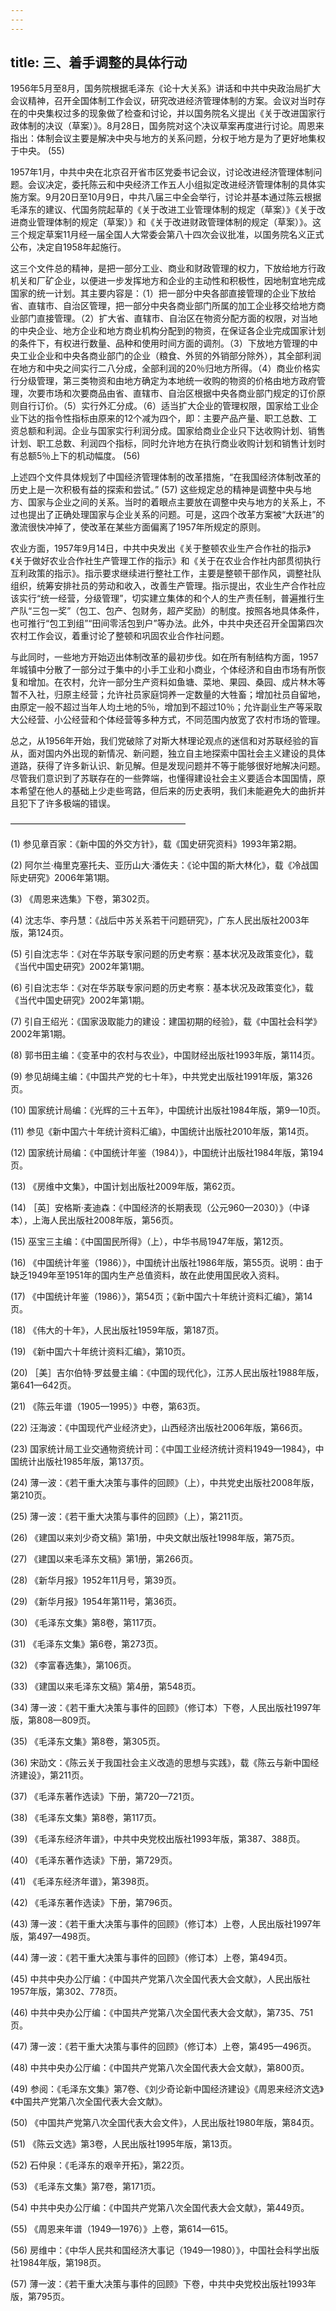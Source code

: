 ```yaml
---
---
---
```

title: 三、着手调整的具体行动
---




1956年5月至8月，国务院根据毛泽东《论十大关系》讲话和中共中央政治局扩大会议精神，召开全国体制工作会议，研究改进经济管理体制的方案。会议对当时存在的中央集权过多的现象做了检查和讨论，并以国务院名义提出《关于改进国家行政体制的决议（草案）》。8月28日，国务院对这个决议草案再度进行讨论。周恩来指出：体制会议主要是解决中央与地方的关系问题，分权于地方是为了更好地集权于中央。 (55)

1957年1月，中共中央在北京召开省市区党委书记会议，讨论改进经济管理体制问题。会议决定，委托陈云和中央经济工作五人小组拟定改进经济管理体制的具体实施方案。9月20日至10月9日，中共八届三中全会举行，讨论并基本通过陈云根据毛泽东的建议、代国务院起草的《关于改进工业管理体制的规定（草案）》《关于改进商业管理体制的规定（草案）》和《关于改进财政管理体制的规定（草案）》。这三个规定草案11月经一届全国人大常委会第八十四次会议批准，以国务院名义正式公布，决定自1958年起施行。

这三个文件总的精神，是把一部分工业、商业和财政管理的权力，下放给地方行政机关和厂矿企业，以便进一步发挥地方和企业的主动性和积极性，因地制宜地完成国家的统一计划。其主要内容是：（1）把一部分中央各部直接管理的企业下放给省、直辖市、自治区管理，把一部分中央各商业部门所属的加工企业移交给地方商业部门直接管理。（2）扩大省、直辖市、自治区在物资分配方面的权限，对当地的中央企业、地方企业和地方商业机构分配到的物资，在保证各企业完成国家计划的条件下，有权进行数量、品种和使用时间方面的调剂。（3）下放地方管理的中央工业企业和中央各商业部门的企业（粮食、外贸的外销部分除外），其全部利润在地方和中央之间实行二八分成，全部利润的20％归地方所得。（4）商业价格实行分级管理，第三类物资和由地方确定为本地统一收购的物资的价格由地方政府管理，次要市场和次要商品由省、直辖市、自治区根据中央各商业部门规定的订价原则自行订价。（5）实行外汇分成。（6）适当扩大企业的管理权限，国家给工业企业下达的指令性指标由原来的12个减为四个，即：主要产品产量、职工总数、工资总额和利润。企业与国家实行利润分成。国家给商业企业只下达收购计划、销售计划、职工总数、利润四个指标，同时允许地方在执行商业收购计划和销售计划时有总额5％上下的机动幅度。 (56)

上述四个文件具体规划了中国经济管理体制的改革措施，“在我国经济体制改革的历史上是一次积极有益的探索和尝试。” (57) 这些规定总的精神是调整中央与地方、国家与企业之间的关系。当时的着眼点主要放在调整中央与地方的关系上，不过也提出了正确处理国家与企业关系的问题。可是，这四个改革方案被“大跃进”的激流很快冲掉了，使改革在某些方面偏离了1957年所规定的原则。

农业方面，1957年9月14日，中共中央发出《关于整顿农业生产合作社的指示》《关于做好农业合作社生产管理工作的指示》和《关于在农业合作社内部贯彻执行互利政策的指示》。指示要求继续进行整社工作，主要是整顿干部作风，调整社队组织，统筹安排社员的劳动和收入，改善生产管理。指示提出，农业生产合作社应该实行“统一经营，分级管理”，切实建立集体的和个人的生产责任制，普遍推行生产队“三包一奖”（包工、包产、包财务，超产奖励）的制度。按照各地具体条件，也可推行“包工到组”“田间零活包到户”等办法。此外，中共中央还召开全国第四次农村工作会议，着重讨论了整顿和巩固农业合作社问题。

与此同时，一些地方开始迈出体制改革的最初步伐。如在所有制结构方面，1957年城镇中分散了一部分过于集中的小手工业和小商业，个体经济和自由市场有所恢复和增加。在农村，允许一部分生产资料如鱼塘、菜地、果园、桑园、成片林木等暂不入社，归原主经营；允许社员家庭饲养一定数量的大牲畜；增加社员自留地，由原定一般不超过当年人均土地的5％，增加到不超过10％；允许副业生产等采取大公经营、小公经营和个体经营等多种方式，不同范围内放宽了农村市场的管理。

总之，从1956年开始，我们党破除了对斯大林理论观点的迷信和对苏联经验的盲从，面对国内外出现的新情况、新问题，独立自主地探索中国社会主义建设的具体道路，获得了许多新认识、新见解。但是发现问题并不等于能够很好地解决问题。尽管我们意识到了苏联存在的一些弊端，也懂得建设社会主义要适合本国国情，原本希望在他人的基础上少走些弯路，但后来的历史表明，我们未能避免大的曲折并且犯下了许多极端的错误。




————————————————————

(1) 参见章百家：《新中国的外交方针》，载《国史研究资料》1993年第2期。

(2) 阿尔兰·梅里克塞托夫、亚历山大·潘佐夫：《论中国的斯大林化》，载《冷战国际史研究》2006年第1期。

(3) 《周恩来选集》下卷，第302页。

(4) 沈志华、李丹慧：《战后中苏关系若干问题研究》，广东人民出版社2003年版，第124页。

(5) 引自沈志华：《对在华苏联专家问题的历史考察：基本状况及政策变化》，载《当代中国史研究》2002年第1期。

(6) 引自沈志华：《对在华苏联专家问题的历史考察：基本状况及政策变化》，载《当代中国史研究》2002年第1期。

(7) 引自王绍光：《国家汲取能力的建设：建国初期的经验》，载《中国社会科学》2002年第1期。

(8) 郭书田主编：《变革中的农村与农业》，中国财经出版社1993年版，第114页。

(9) 参见胡绳主编：《中国共产党的七十年》，中共党史出版社1991年版，第326页。

(10) 国家统计局编：《光辉的三十五年》，中国统计出版社1984年版，第9—10页。

(11) 参见《新中国六十年统计资料汇编》，中国统计出版社2010年版，第14页。

(12) 国家统计局编：《中国统计年鉴（1984）》，中国统计出版社1984年版，第194页。

(13) 《房维中文集》，中国计划出版社2009年版，第62页。

(14) ［英］安格斯·麦迪森：《中国经济的长期表现（公元960—2030）》（中译本），上海人民出版社2008年版，第56页。

(15) 巫宝三主编：《中国国民所得》（上），中华书局1947年版，第12页。

(16) 《中国统计年鉴（1986）》，中国统计出版社1986年版，第55页。说明：由于缺乏1949年至1951年的国内生产总值资料，故在此使用国民收入资料。

(17) 《中国统计年鉴（1986）》，第54页；《新中国六十年统计资料汇编》，第14页。

(18) 《伟大的十年》，人民出版社1959年版，第187页。

(19) 《新中国六十年统计资料汇编》，第10页。

(20) ［美］吉尔伯特·罗兹曼主编：《中国的现代化》，江苏人民出版社1988年版，第641—642页。

(21) 《陈云年谱（1905—1995）》中卷，第63页。

(22) 汪海波：《中国现代产业经济史》，山西经济出版社2006年版，第66页。

(23) 国家统计局工业交通物资统计司：《中国工业经济统计资料1949—1984》，中国统计出版社1985年版，第137页。

(24) 薄一波：《若干重大决策与事件的回顾》（上），中共党史出版社2008年版，第210页。

(25) 薄一波：《若干重大决策与事件的回顾》（上），第211页。

(26) 《建国以来刘少奇文稿》第1册，中央文献出版社1998年版，第75页。

(27) 《建国以来毛泽东文稿》第1册，第266页。

(28) 《新华月报》1952年11月号，第39页。

(29) 《新华月报》1954年第11号，第36页。

(30) 《毛泽东文集》第8卷，第117页。

(31) 《毛泽东文集》第6卷，第273页。

(32) 《李富春选集》，第106页。

(33) 《建国以来毛泽东文稿》第4册，第548页。

(34) 薄一波：《若干重大决策与事件的回顾》（修订本）下卷，人民出版社1997年版，第808—809页。

(35) 《毛泽东文集》第8卷，第305页。

(36) 宋劭文：《陈云关于我国社会主义改造的思想与实践》，载《陈云与新中国经济建设》，第211页。

(37) 《毛泽东著作选读》下册，第720—721页。

(38) 《毛泽东文集》第8卷，第117页。

(39) 《毛泽东经济年谱》，中共中央党校出版社1993年版，第387、388页。

(40) 《毛泽东著作选读》下册，第729页。

(41) 《毛泽东经济年谱》，第398页。

(42) 《毛泽东著作选读》下册，第796页。

(43) 薄一波：《若干重大决策与事件的回顾》（修订本）上卷，人民出版社1997年版，第497—498页。

(44) 薄一波：《若干重大决策与事件的回顾》（修订本）上卷，第494页。

(45) 中共中央办公厅编：《中国共产党第八次全国代表大会文献》，人民出版社1957年版，第302、778页。

(46) 中共中央办公厅编：《中国共产党第八次全国代表大会文献》，第735、751页。

(47) 薄一波：《若干重大决策与事件的回顾》（修订本）上卷，第495—496页。

(48) 中共中央办公厅编：《中国共产党第八次全国代表大会文献》，第800页。

(49) 参阅：《毛泽东文集》第7卷、《刘少奇论新中国经济建设》《周恩来经济文选》《中国共产党第八次全国代表大会文献》。

(50) 《中国共产党第八次全国代表大会文件》，人民出版社1980年版，第84页。

(51) 《陈云文选》第3卷，人民出版社1995年版，第13页。

(52) 石仲泉：《毛泽东的艰辛开拓》，第22页。

(53) 《毛泽东文集》第7卷，第171页。

(54) 中共中央办公厅编：《中国共产党第八次全国代表大会文献》，第449页。

(55) 《周恩来年谱（1949—1976）》上卷，第614—615。

(56) 房维中：《中华人民共和国经济大事记（1949—1980）》，中国社会科学出版社1984年版，第198页。

(57) 薄一波：《若干重大决策与事件的回顾》下卷，中共中央党校出版社1993年版，第795页。
